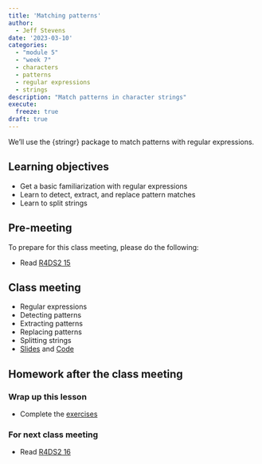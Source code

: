 ```yaml
---
title: 'Matching patterns'
author:
  - Jeff Stevens
date: '2023-03-10'
categories: 
  - "module 5"
  - "week 7"
  - characters
  - patterns
  - regular expressions
  - strings
description: "Match patterns in character strings"
execute:
  freeze: true
draft: true
---
```


We'll use the {stringr} package to match patterns with regular expressions.

## Learning objectives

* Get a basic familiarization with regular expressions
* Learn to detect, extract, and replace pattern matches
* Learn to split strings

## Pre-meeting

To prepare for this class meeting, please do the following:

* Read [R4DS2 15](https://r4ds.hadley.nz/regexps.html){target='_blank'}

## Class meeting

* Regular expressions
* Detecting patterns
* Extracting patterns
* Replacing patterns
* Splitting strings 
* [Slides](../../slides/21_patterns.qmd){target="_blank"} and [Code](../../code/21_patterns.html){target="_blank"}

## Homework after the class meeting
### Wrap up this lesson

* Complete the [exercises](https://its-ianr-shiny.unl.edu/users/jstevens5/dpavir2025/21_patterns/){target='_blank'}

### For next class meeting

* Read [R4DS2 16](https://r4ds.hadley.nz/factors.html){target='_blank'}
